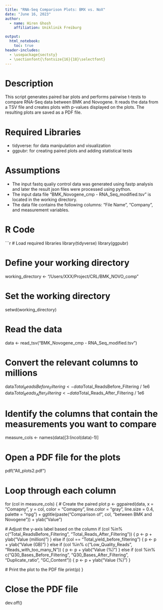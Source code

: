 ```yaml
---
title: "RNA-Seq Comparison Plots: BMX vs. NoX"
date: "June 16, 2023"
author:
  - name: Hiren Ghosh
    affiliation: Uniklinik Freiburg

output:
  html_notebook:
    toc: true
header-includes:
  - \usepackage{sectsty}
  - \sectionfont{\fontsize{16}{18}\selectfont}
---
```


# Description 

This script generates paired bar plots and performs pairwise t-tests to compare RNA-Seq data between BMK and Novogene. It reads the data from a TSV file and creates plots with p-values displayed on the plots. The resulting plots are saved as a PDF file.

# Required Libraries

- tidyverse: for data manipulation and visualization
- ggpubr: for creating paired plots and adding statistical tests

# Assumptions

- The input fastq qualiy control data was generated using fastp analysis and later the result json files were processed using python.
- The input data file "BMK_Novogene_cmp - RNA_Seq_modified.tsv" is located in the working directory.
- The data file contains the following columns: "File Name", "Company", and measurement variables.

# R Code

```r
# Load required libraries
library(tidyverse)
library(ggpubr)

# Define your working directory
working_directory <- "/Users/XXX/Project/CRL/BMK_NOVO_comp"

# Set the working directory
setwd(working_directory)

# Read the data
data <- read_tsv("BMK_Novogene_cmp - RNA_Seq_modified.tsv")

# Convert the relevant columns to millions
data$Total_ReadsBefore_Filtering <- data$Total_ReadsBefore_Filtering / 1e6
data$Total_Reads_After_Filtering <- data$Total_Reads_After_Filtering / 1e6

# Identify the columns that contain the measurements you want to compare
measure_cols <- names(data)[3:(ncol(data)-1)]

# Open a PDF file for the plots
pdf("All_plots2.pdf")

# Loop through each column
for (col in measure_cols) {
  # Create the paired plot
  p <- ggpaired(data, x = "Comapny",
                y = col,
                color = "Comapny", line.color = "gray", line.size = 0.4,
                palette = "npg") +
    ggtitle(paste("Comparison of", col, "between BMK and Novogene")) +
    ylab("Value")
  
  # Adjust the y-axis label based on the column
  if (col %in% c("Total_ReadsBefore_Filtering", "Total_Reads_After_Filtering")) {
    p <- p + ylab("Value (million)")
  } else if (col == "Total_yield_before_filtering") {
    p <- p + ylab("Value (GB)")
  } else if (col %in% c("Low_Quality_Reads", "Reads_with_too_many_N")) {
    p <- p + ylab("Value (%)")
  } else if (col %in% c("Q30_Bases_Before_Filtering", "Q30_Bases_After_Filtering", "Duplicate_ratio", "GC_Content")) {
    p <- p + ylab("Value (%)")
  }
  
  # Print the plot to the PDF file
  print(p)
}

# Close the PDF file
dev.off()
